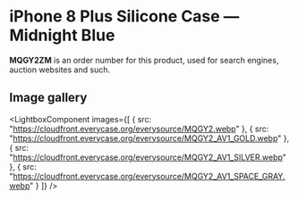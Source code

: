 
# iPhone 8 Plus Silicone Case — Midnight Blue

<Callout type='info' emoji='👉🏻'>**MQGY2ZM** is an order number for this product, used for search engines, auction websites and such.</Callout>

## Image gallery

<LightboxComponent
    images={[
      {
        src: "https://cloudfront.everycase.org/everysource/MQGY2.webp"
      },
      {
        src: "https://cloudfront.everycase.org/everysource/MQGY2_AV1_GOLD.webp"
      },
      {
        src: "https://cloudfront.everycase.org/everysource/MQGY2_AV1_SILVER.webp"
      },
      {
        src: "https://cloudfront.everycase.org/everysource/MQGY2_AV1_SPACE_GRAY.webp"
      }
    ]}
  />
